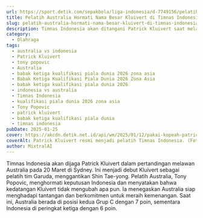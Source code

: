 ```yaml
---
url: https://sport.detik.com/sepakbola/liga-indonesia/d-7749156/pelatih-australia-hormati-nama-besar-kluivert-di-timnas-indonesia-tapi
title: Pelatih Australia Hormati Nama Besar Kluivert di Timnas Indonesia, tapi...
slug: pelatih-australia-hormati-nama-besar-kluivert-di-timnas-indonesia,-tapi...
description: Timnas Indonesia akan ditangani Patrick Kluivert saat melawan Australia. Pelatih Socceroos, Tony Popovic, mengomentari situasi itu.
category:
  - Olahraga
tags:
  - australia vs indonesia
  - Patrick Kluivert
  - tony popovic
  - Australia
  - babak ketiga kualifikasi piala dunia 2026 zona asia
  - Babak Ketiga Kualifikasi Piala Dunia 2026 Zona Asia
  - babak ketiga kualifikasi piala dunia 2026
  - indonesia vs australia
  - Timnas Indonesia
  - kualifikasi piala dunia 2026 zona asia
  - Tony Popovic
  - patrick kluivert
  - babak ketiga kualifikasi piala dunia
  - timnas indonesia
pubDate: 2025-01-25
cover: https://akcdn.detik.net.id/api/wm/2025/01/12/pakai-kopeah-patrick-kluivert-resmi-nahkodai-timnas-indonesia-8_169.jpeg?wid=54&w=650&v=1&t=jpeg
coverAlt: Patrick Kluivert resmi menjadi pelatih Timnas Indonesia. (Foto Rifkianto Nugroho/detikcom)
author: MixtralAI
---
```

Timnas Indonesia akan dijaga Patrick Kluivert dalam pertandingan melawan Australia pada 20 Maret di Sydney. Ini menjadi debut Kluivert sebagai pelatih tim Garuda, menggantikan Shin Tae-yong. Pelatih Australia, Tony Popovic, menghormati keputusan Indonesia dan menyatakan bahwa kedatangan Kluivert tidak mengubah apa pun. Ia menegaskan Australia siap menghadapi tantangan dan berkomitmen untuk meraih kemenangan. Saat ini, Australia berada di posisi kedua Grup C dengan 7 poin, sementara Indonesia di peringkat ketiga dengan 6 poin.
